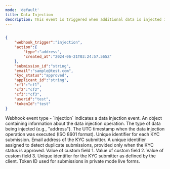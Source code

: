 ```yaml
---
mode: 'default'
title: Data Injection
description: This event is triggered when additional data is injected into the KYC system. It is primarily used for adding or updating specific data types, such as address information. Through this event, you can track the data enrichment process of KYC profiles and update related systems accordingly.
---
```




```json injection-webhook-sample.json

{
	"webhook_trigger":"injection",
	"action":{
		"type":"address",
		"created_at":"2024-06-21T03:24:57.565Z"
	},
	"submission_id":"string",
	"email":"sample@test.com",
	"kyc_status":"approved",
	"applicant_id":"string",
	"cf1":"cf1",
	"cf2":"cf2",
	"cf3":"cf3",
	"userid":"test",
	"tokenId":"test"
}
```

<ResponseField name="webhook_trigger" type="string">
  Webhook event type - `injection` indicates a data injection event.
</ResponseField>

<ResponseField name="action" type="object">
  An object containing information about the data injection operation.
  <Expandable title="properties">
    <ResponseField name="type" type="string">
      The type of data being injected (e.g., "address").
    </ResponseField>
    <ResponseField name="created_at" type="string">
      The UTC timestamp when the data injection operation was executed (ISO 8601 format).
    </ResponseField>
  </Expandable>
</ResponseField>

<ResponseField name="submission_id" type="string">
  Unique identifier for each KYC submission.
</ResponseField>

<ResponseField name="email" type="string">
  Email address of the KYC submitter.
</ResponseField>

<ResponseField name="applicant_id" type="string">
  A unique identifier assigned to detect duplicate submissions, provided only when the KYC status is approved.
</ResponseField>

<ResponseField name="cf1" type="string">
  Value of custom field 1.
</ResponseField>
<ResponseField name="cf2" type="string">
  Value of custom field 2.
</ResponseField>
<ResponseField name="cf3" type="string">
  Value of custom field 3.
</ResponseField>

<ResponseField name="userid" type="string">
  Unique identifier for the KYC submitter as defined by the client.
</ResponseField>

<ResponseField name="tokenId" type="string">
  Token ID used for submissions in private mode live forms.
</ResponseField>
